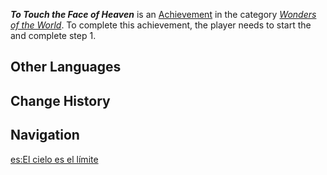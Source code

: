 {{Achievement Infobox
|id           = 81444
|order id     = 1428
|category     = Wonders of the World
|description  = Use adeptal energy to temporarily break free from the earth's shackles.
|requirements = Complete step 1 in ''[[Qiaoying of the Sacred Mountain]]''
|primogems    = 5
|hidden       = 1
|topic        = 
|type         = Exploration
}}
'''''To Touch the Face of Heaven''''' is an [[Achievement]] in the category ''[[Wonders of the World]]''. To complete this achievement, the player needs to start the {{Quest|Qiaoying of the Sacred Mountain}} and complete step 1.
<!--
==Gameplay Notes==
*

==Trivia==
*

==Video Guides==
{{EVT
|video1   = 
|caption1 = 
}}
-->
==Other Languages==
{{Other Languages
|en       = To Touch the Face of Heaven
|zhs      = 触及苍穹的容颜
|zhs_rm   = Chùjí Cāngqióng de Róngyán
|zht      = 觸及蒼穹的容顏
|zht_rm   = Chùjí Cāngqióng de Róngyán
|zh_tl    = Touching the Face of the Firmament
|ja       = 蒼穹の容貌に触れる
|ja_rm    = Soukyuu no Youbou ni Fureru
|ja_tl    = Touching the Face of Sky
|ko       = 손을 내밀어 하늘의 얼굴을 만져보았다네
|ko_rm    = 
|ko_tl    = 
|es       = El cielo es el límite
|es_tl    = The Sky's the Limit
|fr       = Pour toucher le visage du ciel
|fr_tl    = To Touch the Face of the Sky
|ru       = Прикоснуться к небесному лику
|ru_tl    = To Touch the Heavenly Face
|th       = สัมผัสใบหน้าของสวรรค์
|th_rm    = 
|th_tl    = 
|vi       = Chạm Đến Diện Mạo Vòm Trời
|vi_tl    = 
|de       = Um das Antlitz des Himmels zu berühren
|de_tl    = To Touch the Face of Heaven
|id       = Menyentuh Muka Langit
|id_tl    = Touching the Face of the Sky
|pt       = Tocar a Face dos Céus
|pt_tl    = 
|tr       = Gökyüzü Parmaklarının Ucunda
|tr_tl    = The Sky at Your Fingertips
|it       = Tocca il volto del paradiso
|it_tl    = 
}}

==Change History==
{{Change History|4.4}}
<!--
==References==
{{Reflist}}
-->
==Navigation==
{{Achievement Navbox|Wonders of the World|Exploration}}

[[es:El cielo es el límite]]